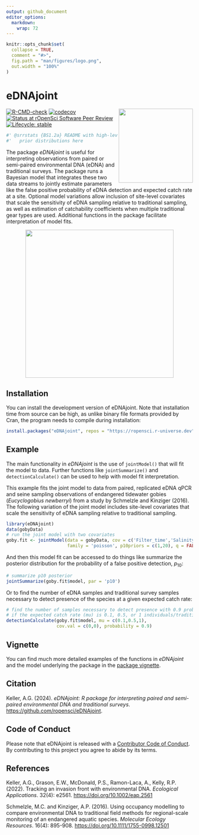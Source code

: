 ```yaml
---
output: github_document
editor_options: 
  markdown: 
    wrap: 72
---
```


<!-- README.md is generated from README.Rmd. Please edit that file -->

```r
knitr::opts_chunk$set(
  collapse = TRUE,
  comment = "#>",
  fig.path = "man/figures/logo.png",
  out.width = "100%"
)
```

# eDNAjoint

<img src="man/figures/logo.png" align="right" height="200" dpi="700"/>

<!-- badges: start -->

[![R-CMD-check](https://github.com/ropensci/eDNAjoint/actions/workflows/R-CMD-check.yaml/badge.svg)](https://github.com/ropensci/eDNAjoint/actions/workflows/R-CMD-check.yaml)
[![codecov](https://codecov.io/gh/ropensci/eDNAjoint/graph/badge.svg?token=AEVR9NSQ9Z)](https://codecov.io/gh/ropensci/eDNAjoint)
[![Status at rOpenSci Software Peer
Review](https://badges.ropensci.org/642_status.svg)](https://github.com/ropensci/software-review/issues/642)
[![Lifecycle:
stable](https://img.shields.io/badge/lifecycle-stable-green.svg)](https://lifecycle.r-lib.org/articles/stages.html#stable)

<!-- badges: end -->

```r
#' @srrstats {BS1.2a} README with high-level overview and examples of specifying
#'   prior distributions here
```

The package *eDNAjoint* is useful for interpreting observations from
paired or semi-paired environmental DNA (eDNA) and traditional surveys.
The package runs a Bayesian model that integrates these two data streams
to jointly estimate parameters like the false positive probability of
eDNA detection and expected catch rate at a site. Optional model
variations allow inclusion of site-level covariates that scale the
sensitivity of eDNA sampling relative to traditional sampling, as well
as estimation of catchability coefficients when multiple traditional
gear types are used. Additional functions in the package facilitate
interpretation of model fits.

<div style="text-align: center;">
  <img src="man/figures/basic_diagram_final-01.png" height="400" dpi="700"/>
</div>

## Installation

You can install the development version of eDNAjoint. Note that
installation time from source can be high, as unlike binary file formats
provided by Cran, the program needs to compile during installation:

```r
install.packages("eDNAjoint", repos = "https://ropensci.r-universe.dev")
```

## Example

The main functionality in *eDNAjoint* is the use of `jointModel()` that
will fit the model to data. Further functions like `jointSummarize()`
and `detectionCalculate()` can be used to help with model fit
interpretation.

This example fits the joint model to data from paired, replicated eDNA
qPCR and seine sampling observations of endangered tidewater gobies
(*Eucyclogobius newberryi*) from a study by Schmelzle and Kinziger
(2016). The following variation of the joint model includes site-level
covariates that scale the sensitivity of eDNA sampling relative to
traditional sampling.

```r
library(eDNAjoint)
data(gobyData)
# run the joint model with two covariates
goby.fit <- jointModel(data = gobyData, cov = c('Filter_time','Salinity'), 
                       family = 'poisson', p10priors = c(1,20), q = FALSE)
```

And then this model fit can be accessed to do things like summarize the
posterior distribution for the probability of a false positive
detection, $p_{10}$:

```r
# summarize p10 posterior
jointSummarize(goby.fit$model, par = 'p10')
```

Or to find the number of eDNA samples and traditional survey samples
necessary to detect presence of the species at a given expected catch
rate:

```r
# find the number of samples necessary to detect presence with 0.9 probability at the mean covariate values, 
# if the expected catch rate (mu) is 0.1, 0.5, or 1 individuals/traditional survey unit.
detectionCalculate(goby.fit$model, mu = c(0.1,0.5,1), 
                   cov.val = c(0,0), probability = 0.9)
```

## Vignette

You can find much more detailed examples of the functions in *eDNAjoint*
and the model underlying the package in the [package
vignette](https://bookdown.org/abigailkeller/eDNAjoint_vignette/).

## Citation

Keller, A.G. (2024). *eDNAjoint: R package for interpreting paired and
semi-paired environmental DNA and traditional surveys*.
<https://github.com/ropensci/eDNAjoint>.

## Code of Conduct

Please note that eDNAjoint is released with a [Contributor Code of
Conduct](https://ropensci.org/code-of-conduct/). By contributing to this
project you agree to abide by its terms.

## References

Keller, A.G., Grason, E.W., McDonald, P.S., Ramon-Laca, A., Kelly, R.P.
(2022). Tracking an invasion front with environmental DNA. *Ecological
Applications*. 32(4): e2561. <https://doi.org/10.1002/eap.2561>

Schmelzle, M.C. and Kinziger, A.P. (2016). Using occupancy modelling to
compare environmental DNA to traditional field methods for
regional-scale monitoring of an endangered aquatic species. *Molecular
Ecology Resources*. 16(4): 895-908.
<https://doi.org/10.1111/1755-0998.12501>
